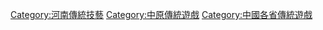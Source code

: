 [[Category:河南傳統技藝|Category:河南傳統技藝]]
[[Category:中原傳統遊戲|Category:中原傳統遊戲]]
[[Category:中國各省傳統遊戲|Category:中國各省傳統遊戲]]